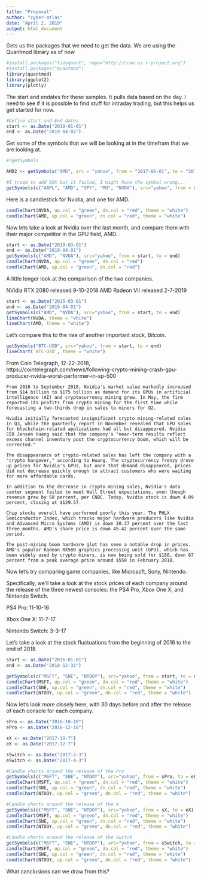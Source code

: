 ```yaml
---
title: "Proposal"
author: "cyber-atlas"
date: "April 2, 2019"
output: html_document
---
```



Gets us the packages that we need to get the data.
We are using the Quantmod library as of now

```r
#install.packages("tidyquant", repo="http://cran.us.r-project.org")
#install.packages("quantmod")
library(quantmod)
library(ggplot2)
library(plotly)
```


The start and endates for these samples. It pulls data based on the day. I need to see if it is possible to find stuff for intraday trading, but this helps us get started for now. 


```r
#Define start and End dates
start <- as.Date("2018-01-01")
end <- as.Date("2019-04-02")
```

Get some of the symbols that we will be looking at in the timefram that we are looking at. 

```r
#?getSymbols

AMD2 <- getSymbols("AMD", src = "yahoo", from = "2017-01-01", to = "2019-04-20", auto.assign = FALSE)

#I tried to add SOX but it failed, I might have the symbol wrong...
getSymbols(c("AAPL", "AMD", "SPY", "MU", "NVDA"), src="yahoo", from = start, to = end)
```


Here is a candlestick for Nvidia, and one for AMD.

```r

candleChart(NVDA, up.col = "green", dn.col = "red", theme = "white")
candleChart(AMD, up.col = "green", dn.col = "red", theme = "white")
```


Now lets take a look at Nvidia over the last month, and compare them with their major competitor in the GPU field, AMD.

```r
start <- as.Date("2019-03-01")
end <- as.Date("2019-04-01")
getSymbols(c("AMD", "NVDA"), src="yahoo", from = start, to = end)
candleChart(NVDA, up.col = "green", dn.col = "red")
candleChart(AMD, up.col = "green", dn.col = "red")
```

A little longer look at the comparison of the two companies.

NVidia RTX 2080 released 9-10-2018
AMD Radeon VII released 2-7-2019
```r
start <- as.Date("2015-03-01")
end <- as.Date("2019-04-01")
getSymbols(c("AMD", "NVDA"), src="yahoo", from = start, to = end)
lineChart(NVDA, theme = "white")
lineChart(AMD, theme = "white")
```

Let's compare this to the rise of another important stock, Bitcoin.
```r
getSymbols("BTC-USD", src="yahoo", from = start, to = end)
lineChart(`BTC-USD`, theme = "white")
```

From Coin Telegraph, 12-22-2018, https://cointelegraph.com/news/following-crypto-mining-crash-gpu-producer-nvidia-worst-performer-in-sp-500
    
    From 2016 to September 2018, Nvidia's market value markedly increased from $14 billion to $175 billion as demand for its GPUs in artificial intelligence (AI) and cryptocurrency mining grew. In May, the firm reported its profits from crypto mining for the first time while forecasting a two-thirds drop in sales to miners for Q2.
    
    Nvidia initially forecasted insignificant crypto mining-related sales in Q3, while the quarterly report in November revealed that GPU sales for blockchain-related applications had all but disappeared. Nvidia CEO Jensen Huang said that the company's "near-term results reflect excess channel inventory post the cryptocurrency boom, which will be corrected."
    
    The disappearance of crypto-related sales has left the company with a "crypto hangover," according to Huang. The cryptocurrency frenzy drove up prices for Nvidia's GPUs, but once that demand disappeared, prices did not decrease quickly enough to attract customers who were waiting for more affordable cards.
    
    In addition to the decrease in crypto mining sales, Nvidia's data center segment failed to meet Wall Street expectations, even though revenue grew by 58 percent, per CNBC. Today, Nvidia stock is down 4.09 percent, closing at $129.57.
    
    Chip stocks overall have performed poorly this year. The PHLX Semiconductor Index, which tracks major hardware producers like Nvidia and Advanced Micro Systems (AMD) is down 20.37 percent over the last three months. AMD's share price is down 45.42 percent over the same period.
    
    The post-mining boom hardware glut has seen a notable drop in prices. AMD's popular Radeon RX580 graphics processing unit (GPU), which has been widely used by crypto miners, is now being sold for $180, down 67 percent from a peak average price around $550 in February 2018.

Now let's try comparing game companies, like Microsoft, Sony, Nintendo.

Specifically, we'll take a look at the stock prices of each company around the release of the three newest consoles: the PS4 Pro, Xbox One X, and Nintendo Switch.

PS4 Pro: 11-10-16

Xbox One X: 11-7-17

Nintendo Switch: 3-3-17

Let's take a look at the stock fluctuations from the beginning of 2016 to the end of 2018.
```r
start <- as.Date("2016-01-01")
end <- as.Date("2018-12-31")

getSymbols(c("MSFT", "SNE", "NTDOY"), src="yahoo", from = start, to = end)
candleChart(MSFT, up.col = "green", dn.col = "red", theme = "white")
candleChart(SNE, up.col = "green", dn.col = "red", theme = "white")
candleChart(NTDOY, up.col = "green", dn.col = "red", theme = "white")
```

Now let's look more closely  here, with 30 days before and after the release of each console for each company.

```r
sPro <- as.Date("2016-10-10")
ePro <- as.Date("2016-12-10")

sX <- as.Date("2017-10-7")
eX <- as.Date("2017-12-7")

sSwitch <- as.Date("2017-2-3")
eSwitch <- as.Date("2017-4-3")

#Candle charts around the release of the Pro
getSymbols(c("MSFT", "SNE", "NTDOY"), src="yahoo", from = sPro, to = ePro)
candleChart(MSFT, up.col = "green", dn.col = "red", theme = "white")
candleChart(SNE, up.col = "green", dn.col = "red", theme = "white")
candleChart(NTDOY, up.col = "green", dn.col = "red", theme = "white")

#Candle charts around the release of the X
getSymbols(c("MSFT", "SNE", "NTDOY"), src="yahoo", from = sX, to = eX)
candleChart(MSFT, up.col = "green", dn.col = "red", theme = "white")
candleChart(SNE, up.col = "green", dn.col = "red", theme = "white")
candleChart(NTDOY, up.col = "green", dn.col = "red", theme = "white")

#Candle charts around the release of the Switch
getSymbols(c("MSFT", "SNE", "NTDOY"), src="yahoo", from = sSwitch, to = eSwitch)
candleChart(MSFT, up.col = "green", dn.col = "red", theme = "white")
candleChart(SNE, up.col = "green", dn.col = "red", theme = "white")
candleChart(NTDOY, up.col = "green", dn.col = "red", theme = "white")
```

What canclusions can we draw from this?